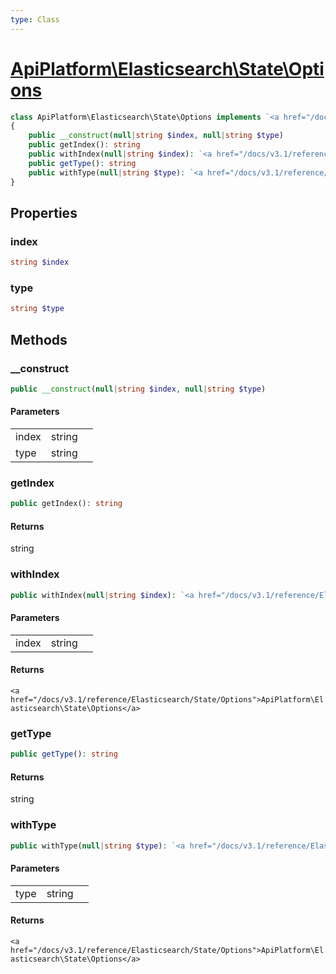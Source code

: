 ```yaml
---
type: Class
---
```


# [ApiPlatform\Elasticsearch\State\Options](/docs/v3.1/reference/Elasticsearch/State/Options)



```php
class ApiPlatform\Elasticsearch\State\Options implements `<a href="/docs/v3.1/reference/State/OptionsInterface">ApiPlatform\State\OptionsInterface</a>`
{
    public __construct(null|string $index, null|string $type)
    public getIndex(): string
    public withIndex(null|string $index): `<a href="/docs/v3.1/reference/Elasticsearch/State/Options">ApiPlatform\Elasticsearch\State\Options</a>`
    public getType(): string
    public withType(null|string $type): `<a href="/docs/v3.1/reference/Elasticsearch/State/Options">ApiPlatform\Elasticsearch\State\Options</a>`
}
```
## Properties
### index

```php
string $index
```



### type

```php
string $type
```



## Methods

### __construct



```php
public __construct(null|string $index, null|string $type)
```

#### Parameters

<table><tbody>
<tr><td>index</td><td>string</td><td></td></tr><tr><td>type</td><td>string</td><td></td></tr>
</tbody>
</table>

### getIndex



```php
public getIndex(): string
```

#### Returns

string

### withIndex



```php
public withIndex(null|string $index): `<a href="/docs/v3.1/reference/Elasticsearch/State/Options">ApiPlatform\Elasticsearch\State\Options</a>`
```

#### Parameters

<table><tbody>
<tr><td>index</td><td>string</td><td></td></tr>
</tbody>
</table>

#### Returns

`<a href="/docs/v3.1/reference/Elasticsearch/State/Options">ApiPlatform\Elasticsearch\State\Options</a>`

### getType



```php
public getType(): string
```

#### Returns

string

### withType



```php
public withType(null|string $type): `<a href="/docs/v3.1/reference/Elasticsearch/State/Options">ApiPlatform\Elasticsearch\State\Options</a>`
```

#### Parameters

<table><tbody>
<tr><td>type</td><td>string</td><td></td></tr>
</tbody>
</table>

#### Returns

`<a href="/docs/v3.1/reference/Elasticsearch/State/Options">ApiPlatform\Elasticsearch\State\Options</a>`
